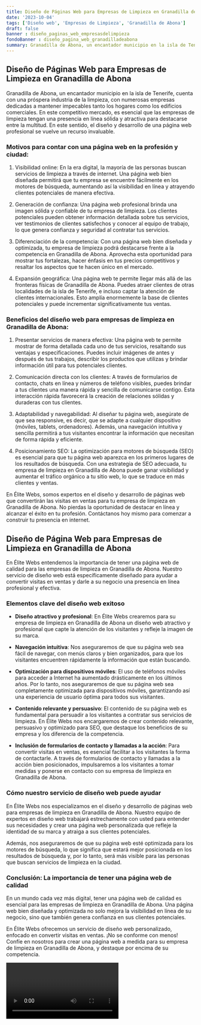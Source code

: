 ```yaml
---
title: Diseño de Páginas Web para Empresas de Limpieza en Granadilla de Abona
date: '2023-10-04'
tags: ['Diseño web', 'Empresas de Limpieza', 'Granadilla de Abona']
draft: false
banner : diseño_paginas_web_empresasdelimpieza
fondoBanner : diseño_pagina_web_granadilladeabona
summary: Granadilla de Abona, un encantador municipio en la isla de Tenerife, cuenta con una próspera industria de la limpieza, con numerosas empresas dedicadas a mantener impecables tanto los hogares como los edificios comerciales. En este competitivo mercado, es esencial que las empresas de limpieza tengan una presencia en línea sólida y atractiva para destacarse entre la multitud. En este sentido, el diseño y desarrollo de una página web profesional se vuelve un recurso invaluable.
---
```


## Diseño de Páginas Web para Empresas de Limpieza en Granadilla de Abona

Granadilla de Abona, un encantador municipio en la isla de Tenerife, cuenta con una próspera industria de la limpieza, con numerosas empresas dedicadas a mantener impecables tanto los hogares como los edificios comerciales. En este competitivo mercado, es esencial que las empresas de limpieza tengan una presencia en línea sólida y atractiva para destacarse entre la multitud. En este sentido, el diseño y desarrollo de una página web profesional se vuelve un recurso invaluable.

### Motivos para contar con una página web en la profesión y ciudad:

1. Visibilidad online: En la era digital, la mayoría de las personas buscan servicios de limpieza a través de internet. Una página web bien diseñada permitirá que tu empresa se encuentre fácilmente en los motores de búsqueda, aumentando así la visibilidad en línea y atrayendo clientes potenciales de manera efectiva.

2. Generación de confianza: Una página web profesional brinda una imagen sólida y confiable de tu empresa de limpieza. Los clientes potenciales pueden obtener información detallada sobre tus servicios, ver testimonios de clientes satisfechos y conocer al equipo de trabajo, lo que genera confianza y seguridad al contratar tus servicios.

3. Diferenciación de la competencia: Con una página web bien diseñada y optimizada, tu empresa de limpieza podrá destacarse frente a la competencia en Granadilla de Abona. Aprovecha esta oportunidad para mostrar tus fortalezas, hacer énfasis en tus precios competitivos y resaltar los aspectos que te hacen único en el mercado.

4. Expansión geográfica: Una página web te permite llegar más allá de las fronteras físicas de Granadilla de Abona. Puedes atraer clientes de otras localidades de la isla de Tenerife, e incluso captar la atención de clientes internacionales. Esto amplía enormemente la base de clientes potenciales y puede incrementar significativamente tus ventas.

### Beneficios del diseño web para empresas de limpieza en Granadilla de Abona:

1. Presentar servicios de manera efectiva: Una página web te permite mostrar de forma detallada cada uno de tus servicios, resaltando sus ventajas y especificaciones. Puedes incluir imágenes de antes y después de tus trabajos, describir los productos que utilizas y brindar información útil para tus potenciales clientes.

2. Comunicación directa con los clientes: A través de formularios de contacto, chats en línea y números de teléfono visibles, puedes brindar a tus clientes una manera rápida y sencilla de comunicarse contigo. Esta interacción rápida favorecerá la creación de relaciones sólidas y duraderas con tus clientes.

3. Adaptabilidad y navegabilidad: Al diseñar tu página web, asegúrate de que sea responsive, es decir, que se adapte a cualquier dispositivo (móviles, tablets, ordenadores). Además, una navegación intuitiva y sencilla permitirá a tus visitantes encontrar la información que necesitan de forma rápida y eficiente.

4. Posicionamiento SEO: La optimización para motores de búsqueda (SEO) es esencial para que tu página web aparezca en los primeros lugares de los resultados de búsqueda. Con una estrategia de SEO adecuada, tu empresa de limpieza en Granadilla de Abona puede ganar visibilidad y aumentar el tráfico orgánico a tu sitio web, lo que se traduce en más clientes y ventas.

En Élite Webs, somos expertos en el diseño y desarrollo de páginas web que convertirán las visitas en ventas para tu empresa de limpieza en Granadilla de Abona. No pierdas la oportunidad de destacar en línea y alcanzar el éxito en tu profesión. Contáctanos hoy mismo para comenzar a construir tu presencia en internet.

<GifSeo />

<Cta />

## Diseño de Página Web para Empresas de Limpieza en Granadilla de Abona

En Élite Webs entendemos la importancia de tener una página web de calidad para las empresas de limpieza en Granadilla de Abona. Nuestro servicio de diseño web está específicamente diseñado para ayudar a convertir visitas en ventas y darle a su negocio una presencia en línea profesional y efectiva.

### Elementos clave del diseño web exitoso

- **Diseño atractivo y profesional**: En Élite Webs crearemos para su empresa de limpieza en Granadilla de Abona un diseño web atractivo y profesional que capte la atención de los visitantes y refleje la imagen de su marca.

- **Navegación intuitiva**: Nos aseguraremos de que su página web sea fácil de navegar, con menús claros y bien organizados, para que los visitantes encuentren rápidamente la información que están buscando.

- **Optimización para dispositivos móviles**: El uso de teléfonos móviles para acceder a Internet ha aumentado drásticamente en los últimos años. Por lo tanto, nos aseguraremos de que su página web sea completamente optimizada para dispositivos móviles, garantizando así una experiencia de usuario óptima para todos sus visitantes.

- **Contenido relevante y persuasivo**: El contenido de su página web es fundamental para persuadir a los visitantes a contratar sus servicios de limpieza. En Élite Webs nos encargaremos de crear contenido relevante, persuasivo y optimizado para SEO, que destaque los beneficios de su empresa y los diferencia de la competencia.

- **Inclusión de formularios de contacto y llamadas a la acción**: Para convertir visitas en ventas, es esencial facilitar a los visitantes la forma de contactarle. A través de formularios de contacto y llamadas a la acción bien posicionados, impulsaremos a los visitantes a tomar medidas y ponerse en contacto con su empresa de limpieza en Granadilla de Abona.

### Cómo nuestro servicio de diseño web puede ayudar

En Élite Webs nos especializamos en el diseño y desarrollo de páginas web para empresas de limpieza en Granadilla de Abona. Nuestro equipo de expertos en diseño web trabajará estrechamente con usted para entender sus necesidades y crear una página web personalizada que refleje la identidad de su marca y atraiga a sus clientes potenciales.

Además, nos aseguraremos de que su página web esté optimizada para los motores de búsqueda, lo que significa que estará mejor posicionada en los resultados de búsqueda y, por lo tanto, será más visible para las personas que buscan servicios de limpieza en la ciudad.

### Conclusión: La importancia de tener una página web de calidad

En un mundo cada vez más digital, tener una página web de calidad es esencial para las empresas de limpieza en Granadilla de Abona. Una página web bien diseñada y optimizada no solo mejora la visibilidad en línea de su negocio, sino que también genera confianza en sus clientes potenciales.

En Élite Webs ofrecemos un servicio de diseño web personalizado, enfocado en convertir visitas en ventas. ¡No se conforme con menos! Confíe en nosotros para crear una página web a medida para su empresa de limpieza en Granadilla de Abona, y destaque por encima de su competencia.

<Video />

<CtaBot job='Empresas de Limpieza' city='Granadilla de Abona'/>

<Gmaps query='Granadilla de Abona+españa+maps' />